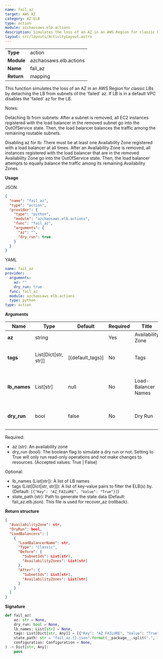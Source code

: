 ```yaml
---
name: fail_az
target: AWS AZ
category: AZ:ELB
type: action
module: azchaosaws.elb.actions
description: Simulates the loss of an AZ in an AWS Region for classic LBs
layout: src/layouts/ActivityLayout.astro
---
```



|            |                        |
| ---------- | ---------------------- |
| **Type**   | action                 |
| **Module** | azchaosaws.elb.actions |
| **Name**   | fail_az                |
| **Return** | mapping                |

This function simulates the loss of an AZ in an AWS Region for classic LBs by detaching the LB from subnets of the 'failed' az. If LB is in a default VPC disables the 'failed' az for the LB.

Notes:

Detaching lb from subnets:
After a subnet is removed, all EC2 instances registered with the load balancer in the removed subnet go into the OutOfService state.
Then, the load balancer balances the traffic among the remaining routable subnets.

Disabling az for lb:
There must be at least one Availability Zone registered with a load balancer at all times. After an Availability Zone is removed, all instances registered with the load balancer that are in the removed Availability Zone go into the OutOfService state. Then, the load balancer attempts to equally balance the traffic among its remaining Availability Zones.

**Usage**

JSON

```json
{
  "name": "fail_az",
  "type": "action",
  "provider": {
    "type": "python",
    "module": "azchaosaws.elb.actions",
    "func": "fail_az",
    "arguments": {
      "az": "",
      "dry_run": true
    }
  }
}
```

YAML

```yaml
name: fail_az
provider:
  arguments:
    az: ""
    dry_run: true
  func: fail_az
  module: azchaosaws.elb.actions
  type: python
type: action
```

**Arguments**


| Name | Type | Default | Required | Title | Description |
| --------------------- | ------------- | ------------- | ------------- | ------------- | ------------- |
| **az**      | string |  | Yes | Availability Zone | AZ to target |
| **tags**      | List[Dict[str, str]] | [{default_tags}] |  No | Tags | Match only resources with these tags |
| **lb_names**      | List[str] | null | No | Load-Balancer Names | Name of the LB to target rather than tags |
| **dry_run**      | bool | false | No | Dry Run | Only perform a dry run for it |

Required:

- az (str): An availability zone
- dry_run (bool): The boolean flag to simulate a dry run or not. Setting to True will only run read-only operations and not make changes to resources. (Accepted values: True | False)

Optional:

- lb_names (List[str]): A list of LB names
- tags (List[Dict[str, str]]): A list of key-value pairs to filter the ELB(s) by. (Default: `[{"Key": "AZ_FAILURE", "Value": "True"}]`)
- state_path (str): Path to generate the state data (Default: fail_az.elb.json). This file is used for recover_az (rollback).

**Return structure**

```json
{
  "AvailabilityZone": str,
  "DryRun": bool,
  "LoadBalancers": [
    {
      "LoadBalancerName": str,
      "Type": "Classic",
      "Before": {
        "SubnetIds": List[str],
        "AvailabilityZones": List[str]
      },
      "After": {
        "SubnetIds": List[str],
        "AvailabilityZones": List[str]
      }
    }
  ]
}
```

**Signature**

```python
def fail_az(
    az: str = None,
    dry_run: bool = None,
    lb_names: List[str] = None,
    tags: List[Dict[str, Any]] = [{"Key": "AZ_FAILURE", "Value": "True"}],
    state_path: str = "fail_az.{}.json".format(__package__.split(".", 1)[1]),
    configuration: Configuration = None,
) -> Dict[str, Any]:
    pass

```
